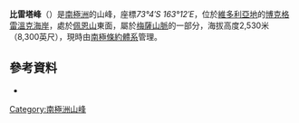 {{Coord|73|4|S|163|12|E|source:GNIS|display=title}}

'''比雷塔峰'''（{{lang-en|'''Biretta Peak'''}}）是[[南極洲|南極洲]]的山峰，座標''73°4′S 163°12′E''，位於[[維多利亞地|維多利亞地]]的[[博克格雷溫克海岸|博克格雷溫克海岸]]，處於[[佩恩山|佩恩山]]東面，屬於[[梅薩山脈|梅薩山脈]]的一部分，海拔高度2,530米（8,300英尺），現時由[[南極條約體系|南極條約體系]]管理。

==參考資料==
* {{usgs-gazetteer|id=1408}}

{{DEFAULTSORT:Biretta Peak}}
[[Category:南極洲山峰|Category:南極洲山峰]]


{{BorchgrevinkCoast-geo-stub}}